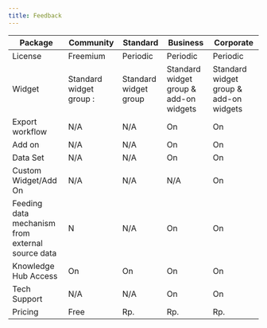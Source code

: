 ```yaml
---
title: Feedback
---
```


| Package                                          | Community                | Standard              | Business                               | Corporate                              |
| ------------------------------------------------ | ------------------------ | --------------------- | -------------------------------------- | -------------------------------------- |
| License                                          | Freemium                 | Periodic              | Periodic                               | Periodic                               |
| Widget                                           | Standard widget group :  | Standard widget group | Standard widget group & add-on widgets | Standard widget group & add-on widgets |
| Export workflow                                  | N/A                      | N/A                   | On                                     | On                                     |
| Add on                                           | N/A                      | N/A                   | On                                     | On                                     |
| Data Set                                         | N/A                      | N/A                   | On                                     | On                                     |
| Custom Widget/Add On                             | N/A                      | N/A                   | N/A                                    | On                                     |
| Feeding data mechanism from external source data | N                        | N/A                   | On                                     | On                                     |
| Knowledge Hub Access                             | On                       | On                    | On                                     | On                                     |
| Tech Support                                     | N/A                      | N/A                   | On                                     | On                                     |
| Pricing                                          | Free                     | Rp.                   | Rp.                                    | Rp.                                    |
